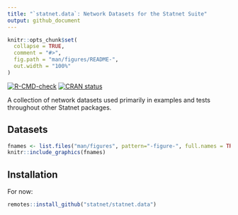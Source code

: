 ```yaml
---
title: "`statnet.data`: Network Datasets for the Statnet Suite"
output: github_document
---
```


<!-- README.md is generated from README.Rmd. Please edit that file -->

```r
knitr::opts_chunk$set(
  collapse = TRUE,
  comment = "#>",
  fig.path = "man/figures/README-",
  out.width = "100%"
)
```

<!-- badges: start -->
[![R-CMD-check](https://github.com/statnet/statnet.data/workflows/R-CMD-check/badge.svg)](https://github.com/statnet/statnet.data/actions)
[![CRAN status](https://www.r-pkg.org/badges/version/statnet.data)](https://CRAN.R-project.org/package=statnet.data)
<!-- badges: end -->

A collection of network datasets used primarily in examples and tests throughout
other Statnet packages.

## Datasets

```r
fnames <- list.files("man/figures", pattern="-figure-", full.names = TRUE)
knitr::include_graphics(fnames)
```


## Installation

For now:

```r
remotes::install_github("statnet/statnet.data")
```
